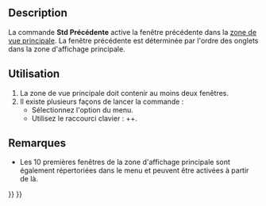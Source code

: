 <languages/>

{{Docnav/fr
|[[Std_ActivateNextWindow/fr|Suivante]]
|[[Std_TileWindows/fr|Mosaïque]]
|[[Std_Windows_Menu/fr|Menu Fenêtre]]
|IconL=Std_ActivateNextWindow.svg
|IconR=Std_TileWindows.svg
|IconC=Freecad.svg
}}

{{GuiCommand/fr
|Name=Std ActivatePrevWindow
|Name/fr=Std Précédente
|MenuLocation=Fenêtres → Précédente
|Workbenches=Tous
|Shortcut={{KEY|Ctrl}}+{{KEY|Shift}}+{{KEY|Tab}}
|SeeAlso=[[Std_ActivateNextWindow/fr|Std Suivante]], [[Std_Windows/fr|Std Fenêtre]]
}}

==Description==

La commande '''Std Précédente''' active la fenêtre précédente dans la [[Main_view_area/fr|zone de vue principale]]. La fenêtre précédente est déterminée par l'ordre des onglets dans la zone d'affichage principale.

<span id="Usage"></span>
==Utilisation==

# La zone de vue principale doit contenir au moins deux fenêtres.
# Il existe plusieurs façons de lancer la commande :
#* Sélectionnez l'option {{MenuCommand|Fenêtres → [[Image:Std_ActivatePrevWindow.svg|16px]] Précédente}} du menu.
#* Utilisez le raccourci clavier : {{KEY|Ctrl}}+{{KEY|Shift}}+{{KEY|Tab}}.

<span id="Notes"></span>
==Remarques==

* Les 10 premières fenêtres de la zone d'affichage principale sont également répertoriées dans le menu {{MenuCommand|Fenêtres}} et peuvent être activées à partir de là.


{{Docnav/fr
|[[Std_ActivateNextWindow/fr|Suivante]]
|[[Std_TileWindows/fr|Mosaïque]]
|[[Std_Windows_Menu/fr|Menu Fenêtre]]
|IconL=Std_ActivateNextWindow.svg
|IconR=Std_TileWindows.svg
|IconC=Freecad.svg
}}

{{Std_Base_navi{{#translation:}}}}
{{Userdocnavi{{#translation:}}}}